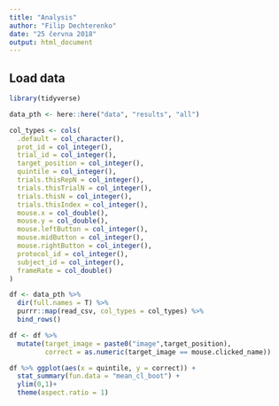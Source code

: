 ```yaml
---
title: "Analysis"
author: "Filip Dechterenko"
date: "25 června 2018"
output: html_document
---
```


## Load data

```r

library(tidyverse)

data_pth <- here::here("data", "results", "all") 

col_types <- cols(
  .default = col_character(),
  prot_id = col_integer(),
  trial_id = col_integer(),
  target_position = col_integer(),
  quintile = col_integer(),
  trials.thisRepN = col_integer(),
  trials.thisTrialN = col_integer(),
  trials.thisN = col_integer(),
  trials.thisIndex = col_integer(),
  mouse.x = col_double(),
  mouse.y = col_double(),
  mouse.leftButton = col_integer(),
  mouse.midButton = col_integer(),
  mouse.rightButton = col_integer(),
  protocol_id = col_integer(),
  subject_id = col_integer(),
  frameRate = col_double()
)

df <- data_pth %>% 
  dir(full.names = T) %>% 
  purrr::map(read_csv, col_types = col_types) %>% 
  bind_rows() 

df <- df %>%
  mutate(target_image = paste0("image",target_position),
         correct = as.numeric(target_image == mouse.clicked_name))

```

```r
df %>% ggplot(aes(x = quintile, y = correct)) + 
  stat_summary(fun.data = "mean_cl_boot") + 
  ylim(0,1)+
  theme(aspect.ratio = 1)
```